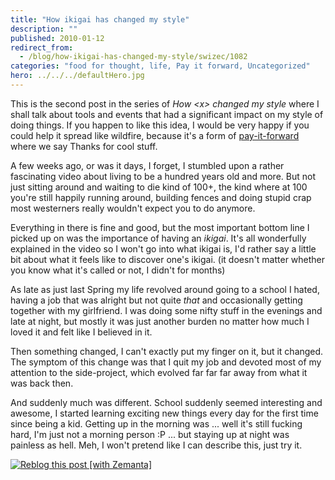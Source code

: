 ```yaml
---
title: "How ikigai has changed my style"
description: ""
published: 2010-01-12
redirect_from:
  - /blog/how-ikigai-has-changed-my-style/swizec/1082
categories: "food for thought, life, Pay it forward, Uncategorized"
hero: ../../../defaultHero.jpg
---
```


This is the second post in the series of _How &lt;x> changed my style_ where I shall talk about tools and events that had a significant impact on my style of doing things. If you happen to like this idea, I would be very happy if you could help it spread like wildfire, because it's a form of [pay-it-forward](http://en.wikipedia.org/wiki/Pay_it_forward "Pay it forward") where we say Thanks for cool stuff.

A few weeks ago, or was it days, I forget, I stumbled upon a rather fascinating video about living to be a hundred years old and more. But not just sitting around and waiting to die kind of 100+, the kind where at 100 you're still happily running around, building fences and doing stupid crap most westerners really wouldn't expect you to do anymore.

Everything in there is fine and good, but the most important bottom line I picked up on was the importance of having an _ikigai_. It's all wonderfully explained in the video so I won't go into what ikigai is, I'd rather say a little bit about what it feels like to discover one's ikigai. (it doesn't matter whether you know what it's called or not, I didn't for months)

As late as just last Spring my life revolved around going to a school I hated, having a job that was alright but not quite _that_ and occasionally getting together with my girlfriend. I was doing some nifty stuff in the evenings and late at night, but mostly it was just another burden no matter how much I loved it and felt like I believed in it.

Then something changed, I can't exactly put my finger on it, but it changed. The symptom of this change was that I quit my job and devoted most of my attention to the side-project, which evolved far far far away from what it was back then.

And suddenly much was different. School suddenly seemed interesting and awesome, I started learning exciting new things every day for the first time since being a kid. Getting up in the morning was ... well it's still fucking hard, I'm just not a morning person :P ... but staying up at night was painless as hell. Meh, I won't pretend like I can describe this, just try it.

[![Reblog this post [with Zemanta]](http://img.zemanta.com/reblog_e.png?x-id=41e4a41d-a6dd-400e-aecf-26c5f4ec51c7)](http://reblog.zemanta.com/zemified/41e4a41d-a6dd-400e-aecf-26c5f4ec51c7/ "Reblog this post [with Zemanta]")
